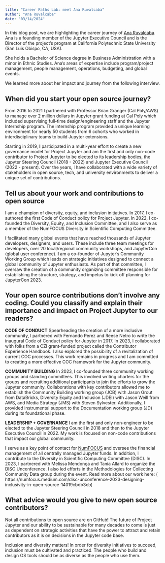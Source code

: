 ```yaml
---
title: "Career Paths Lab: meet Ana Ruvalcaba"
author: "Ana Ruvalcaba"
date: "03/14/2024"
---
```

In this blog post, we are highlighting the career journey of [Ana Ruvalcaba](https://www.linkedin.com/in/anaru/). 
Ana is a founding member of the Jupyter Executive Council and is the 
Director of the project’s program at California Polytechnic State University (San Luis Obispo, CA, USA).

She holds a Bachelor of Science degree in Business Administration with a minor in Ethnic Studies. Ana’s areas of
expertise include program/project management, people management, operations, budgeting, and global events. 

We learned more about her impact and journey from the following interview.

## When did you start your open source journey?
From 2016 to 2021 I partnered with Professor Brian Granger (Cal Poly/AWS) to manage over 2 million dollars in Jupyter
grant funding at Cal Poly which included supervising full-time design/engineering staff and the Jupyter Internship 
program. The internship program provided a unique learning environment for nearly 50 students from 6 cohorts who 
worked in interdisciplinary teams to build Jupyter extensions. 

Starting in 2019, I participated in a multi-year effort to create a new governance model for Project Jupyter and am 
the first and only non-code contributor to Project Jupyter to be elected to its leadership bodies, the Jupyter
Steering Council (2018 - 2022) and Jupyter Executive Council (2022 - present). Over the years, I have collaborated 
with a wide variety of stakeholders in open source, tech, and university environments to deliver a unique set of 
contributions. 

## Tell us about your work and contributions to open source
I am a champion of diversity, equity, and inclusion initiatives. In 2017, I co-authored the first Code of Conduct 
policy for Project Jupyter. In 2022, I co-founded the Diversity, Equity, and Inclusion Committee, and I also serve 
as a member of the NumFOCUS Diversity in Scientific Computing Committee. 

I facilitated many global events that have reached thousands of Jupyter developers, designers, and users. These 
include three team meetings for developers, over 20 local/regional community workshops, and JupyterCon (global 
user conference).  I am a  co-founder of Jupyter’s Community Working Group which leads on strategic initiatives 
designed to connect a global community of Jupyter enthusiasts. As part of that committee, I oversaw the creation
of a community organizing committee responsible for establishing the structure, strategy, and impetus to kick off 
planning for JupyterCon 2023.

## Your open source contributions don't involve any coding. Could you classify and explain their importance and impact on Project Jupyter to our readers?

**CODE OF CONDUCT**
Spearheading the creation of a more inclusive community, I partnered with Fernando Perez and Reese Netro to write
the inaugural Code of Conduct policy for Jupyter in 2017. In 2023, I collaborated with folks from a CZI grant-funded
project called the Contributor Experience Handbook. I also explored the possibility of a revitalization of current 
COC processes. This work remains in progress and I am committed to creating a more effective COC framework for the 
Jupyter community.

**COMMUNITY BUILDING**
In 2023, I co-founded three community working groups and standing committees. This involved writing charters for the
groups and recruiting additional participants to join the efforts to grow the Jupyter community. Collaborations with
key contributors allowed me to establish the Community Building working group (JCB) with Jason Grout from DataBricks, 
Diversity Equity and Inclusion (JDEI) with Jason Weill from AWS, and Media Strategy (JMS) with Steven Sylvester. 
Additionally, I provided instrumental support to the Documentation working group (JD) during its foundational phase.

**LEADERSHIP + GOVERNANCE**
I am the first and only non-engineer to be elected to the Jupyter Steering Council in 2018 and then to the Jupyter
Executive Council in 2022. My work is focused on non-code contributions that impact our global community. 

I serve as a key point of contact for [NumFOCUS](https://numfocus.org) and oversee the financial management of all 
centrally managed Jupyter funds. In addition, I contribute to the Diversity in Scientific Computing Committee (DISC).
In 2023, I partnered with Melissa Mendonça and Tania Allard to organize the DISC Unconference. I also led efforts in 
the Methodologies for Collecting Community Data group during the event. 
Read more about our work here: (​​https://numfocus.medium.com/disc-unconference-2023-designing-inclusivity-in-open-source-14019cbdb3cb)

## What advice would you give to new open source contributors?
Not all contributions to open source are on GitHub! The future of Project Jupyter and our ability to be sustainable
for many decades to come is just as dependent on strategic activities that have the power to attract and retain 
contributors as it is on decisions in the Jupyter code base.

Inclusion and diversity matters! In order for diversity initiatives to succeed, inclusion must be cultivated and practiced.
The people who build and design OS tools should be as diverse as the people who use them.
